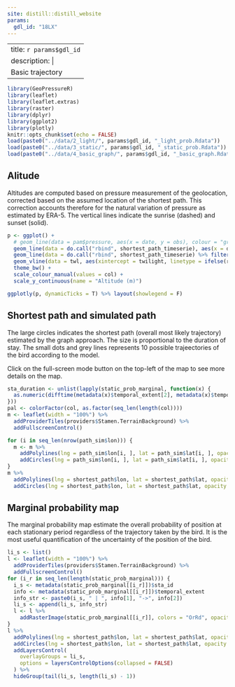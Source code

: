 ```yaml
---
site: distill::distill_website
params:
  gdl_id: "18LX"
---
```

---
title: `r params$gdl_id`
description: | 
  Basic trajectory
---

```r
library(GeoPressureR)
library(leaflet)
library(leaflet.extras)
library(raster)
library(dplyr)
library(ggplot2)
library(plotly)
knitr::opts_chunk$set(echo = FALSE)
load(paste0("../data/2_light/", params$gdl_id, "_light_prob.Rdata"))
load(paste0("../data/3_static/", params$gdl_id, "_static_prob.Rdata"))
load(paste0("../data/4_basic_graph/", params$gdl_id, "_basic_graph.Rdata"))
```



## Alitude

Altitudes are computed based on pressure measurement of the geolocation, corrected based on the assumed location of the shortest path. This correction accounts therefore for the natural variation of pressure as estimated by ERA-5. The vertical lines indicate the sunrise (dashed) and sunset (solid).

```r
p <- ggplot() +
  # geom_line(data = pam$pressure, aes(x = date, y = obs), colour = "grey") +
  geom_line(data = do.call("rbind", shortest_path_timeserie), aes(x = date, y = altitude)) +
  geom_line(data = do.call("rbind", shortest_path_timeserie) %>% filter(sta_id > 0), aes(x = date, y = altitude, col = factor(sta_id))) +
  geom_vline(data = twl, aes(xintercept = twilight, linetype = ifelse(rise, "dashed", "solid"), color = "grey"), lwd = 0.1) +
  theme_bw() +
  scale_colour_manual(values = col) +
  scale_y_continuous(name = "Altitude (m)")

ggplotly(p, dynamicTicks = T) %>% layout(showlegend = F)
```


## Shortest path and simulated path

The large circles indicates the shortest path (overall most likely trajectory) estimated by the graph approach. The size is proportional to the duration of stay. The small dots and grey lines represents 10 possible trajeectories of the bird according to the model.

Click on the full-screen mode button on the top-left of the map to see more details on the map.


```r
sta_duration <- unlist(lapply(static_prob_marginal, function(x) {
  as.numeric(difftime(metadata(x)$temporal_extent[2], metadata(x)$temporal_extent[1], units = "days"))
}))
pal <- colorFactor(col, as.factor(seq_len(length(col))))
m <- leaflet(width = "100%") %>%
  addProviderTiles(providers$Stamen.TerrainBackground) %>%
  addFullscreenControl()

for (i in seq_len(nrow(path_sim$lon))) {
  m <- m %>%
    addPolylines(lng = path_sim$lon[i, ], lat = path_sim$lat[i, ], opacity = 0.5, weight = 1, color = "#808080") %>%
    addCircles(lng = path_sim$lon[i, ], lat = path_sim$lat[i, ], opacity = .7, weight = 1, color = pal(factor(shortest_path$sta_id, levels = pam$sta$sta_id)))
}
m %>%
  addPolylines(lng = shortest_path$lon, lat = shortest_path$lat, opacity = 1, color = "#808080", weight = 3) %>%
  addCircles(lng = shortest_path$lon, lat = shortest_path$lat, opacity = 1, color = pal(factor(shortest_path$sta_id, levels = pam$sta$sta_id)), weight = sta_duration^(0.3) * 10, popup = paste0("sta_id=", shortest_path$sta_id))
```

## Marginal probability map

The marginal probability map estimate the overall probability of position at each stationary period regardless of the trajectory taken by the bird. It is the most useful quantification of the uncertainty of the position of the bird.

```r
li_s <- list()
l <- leaflet(width = "100%") %>%
  addProviderTiles(providers$Stamen.TerrainBackground) %>%
  addFullscreenControl()
for (i_r in seq_len(length(static_prob_marginal))) {
  i_s <- metadata(static_prob_marginal[[i_r]])$sta_id
  info <- metadata(static_prob_marginal[[i_r]])$temporal_extent
  info_str <- paste0(i_s, " | ", info[1], "->", info[2])
  li_s <- append(li_s, info_str)
  l <- l %>%
    addRasterImage(static_prob_marginal[[i_r]], colors = "OrRd", opacity = 0.8, group = info_str)
}
l %>%
  addPolylines(lng = shortest_path$lon, lat = shortest_path$lat, opacity = .5, color = "#808080", weight = 3) %>%
  addCircles(lng = shortest_path$lon, lat = shortest_path$lat, opacity = .4, weight = sta_duration^(0.3) * 10, popup = paste0("sta_id=", shortest_path$sta_id), color = "#000") %>%
  addLayersControl(
    overlayGroups = li_s,
    options = layersControlOptions(collapsed = FALSE)
  ) %>%
  hideGroup(tail(li_s, length(li_s) - 1))
```
